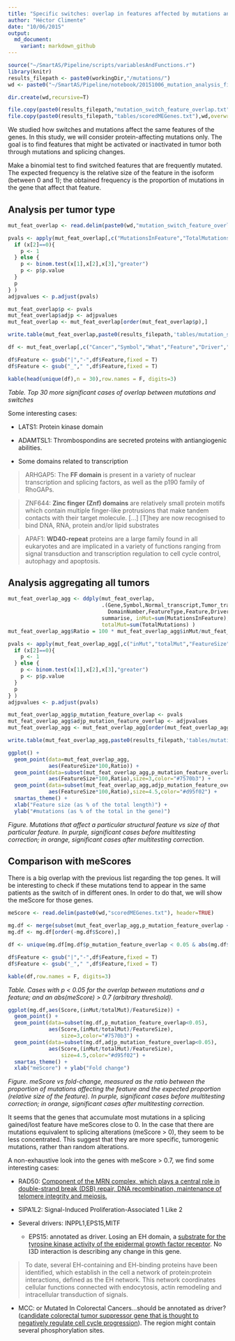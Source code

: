 ```yaml
---
title: "Specific switches: overlap in features affected by mutations and switches"
author: "Héctor Climente"
date: "10/06/2015"
output:
  md_document:
    variant: markdown_github
---
```


```r
source("~/SmartAS/Pipeline/scripts/variablesAndFunctions.r")
library(knitr)
results_filepath <- paste0(workingDir,"/mutations/")
wd <- paste0("~/SmartAS/Pipeline/notebook/20151006_mutation_analysis_files/data/")
```

```r
dir.create(wd,recursive=T)

file.copy(paste0(results_filepath,"mutation_switch_feature_overlap.txt"),wd,overwrite = T)
file.copy(paste0(results_filepath,"tables/scoredMEGenes.txt"),wd,overwrite = T)
```

We studied how switches and mutations affect the same features of the genes. In this study, we will consider protein-affecting mutations only. The goal is to find features that might be activated or inactivated in tumor both through mutations and splicing changes.

Make a binomial test to find switched features that are frequently mutated. The expected frequency is the relative size of the feature in the isoform (between 0 and 1); the obtained frequency is the proportion of mutations in the gene that affect that feature.

## Analysis per tumor type
```r
mut_feat_overlap <- read.delim(paste0(wd,"mutation_switch_feature_overlap.txt"), header=TRUE)

pvals <- apply(mut_feat_overlap[,c("MutationsInFeature","TotalMutations","FeatureSize")],1, function(x){ 
  if (x[2]==0){
    p <- 1
  } else {
    p <- binom.test(x[1],x[2],x[3],"greater")
    p <- p$p.value
  }
  p
} )
adjpvalues <- p.adjust(pvals)

mut_feat_overlap$p <- pvals
mut_feat_overlap$adjp <- adjpvalues
mut_feat_overlap <- mut_feat_overlap[order(mut_feat_overlap$p),]

write.table(mut_feat_overlap,paste0(results_filepath,'tables/mutation_switch_feature_overlap_withPVals.txt'),quote=F,col.names=T,sep="\t",row.names=FALSE)
```

```r
df <- mut_feat_overlap[,c("Cancer","Symbol","What","Feature","Driver","p","adjp")]

df$Feature <- gsub("|","-",df$Feature,fixed = T)
df$Feature <- gsub("_"," ",df$Feature,fixed = T)

kable(head(unique(df),n = 30),row.names = F, digits=3)

```

*Table. Top 30 more significant cases of overlap between mutations and switches*

Some interesting cases:

* LATS1: Protein kinase domain

* ADAMTSL1: Thrombospondins are secreted proteins with antiangiogenic abilities. 

* Some domains related to transcription

> ARHGAP5: The **FF domain** is present in a variety of nuclear transcription and splicing factors, as well as the p190 family of RhoGAPs.

> ZNF644: **Zinc finger (Znf) domains** are relatively small protein motifs which contain multiple finger-like protrusions that make tandem contacts with their target molecule. [...] [T]hey are now recognised to bind DNA, RNA, protein and/or lipid substrates

> APAF1: **WD40-repeat** proteins are a large family found in all eukaryotes and are implicated in a variety of functions ranging from signal transduction and transcription regulation to cell cycle control, autophagy and apoptosis.


## Analysis aggregating all tumors
```r
mut_feat_overlap_agg <- ddply(mut_feat_overlap,
                              .(Gene,Symbol,Normal_transcript,Tumor_transcript,What,
                                DomainNumber,FeatureType,Feature,Driver,FeatureSize), 
                              summarise, inMut=sum(MutationsInFeature), 
                              totalMut=sum(TotalMutations) )
mut_feat_overlap_agg$Ratio = 100 * mut_feat_overlap_agg$inMut/mut_feat_overlap_agg$totalMut

pvals <- apply(mut_feat_overlap_agg[,c("inMut","totalMut","FeatureSize")],1, function(x){ 
  if (x[2]==0){
    p <- 1
  } else {
    p <- binom.test(x[1],x[2],x[3],"greater")
    p <- p$p.value
  }
  p
} )
adjpvalues <- p.adjust(pvals)

mut_feat_overlap_agg$p_mutation_feature_overlap <- pvals
mut_feat_overlap_agg$adjp_mutation_feature_overlap <- adjpvalues
mut_feat_overlap_agg <- mut_feat_overlap_agg[order(mut_feat_overlap_agg$p_mutation_feature_overlap),]

write.table(mut_feat_overlap_agg,paste0(results_filepath,'tables/mutation_switch_feature_overlap_allCancers_withPVals.txt'),quote=F,col.names=T,sep="\t",row.names=FALSE)

```

```r
ggplot() + 
  geom_point(data=mut_feat_overlap_agg,
             aes(FeatureSize*100,Ratio)) + 
  geom_point(data=subset(mut_feat_overlap_agg,p_mutation_feature_overlap<0.05),
             aes(FeatureSize*100,Ratio),size=3,color="#7570b3") + 
  geom_point(data=subset(mut_feat_overlap_agg,adjp_mutation_feature_overlap<0.05),
             aes(FeatureSize*100,Ratio),size=4.5,color="#d95f02") + 
  smartas_theme() + 
  xlab("Feature size (as % of the total length)") + 
  ylab("#mutations (as % of the total in the gene)")
```

*Figure. Mutations that affect a particular structural feature vs size of that particular feature. In purple, significant cases before multitesting correction; in orange, significant cases after multitesting correction.*

## Comparison with meScores
There is a big overlap with the previous list regarding the top genes. It will be interesting to check if these mutations tend to appear in the same patients as the switch of in different ones. In order to do that, we will show the meScore for those genes.

```r
meScore <- read.delim(paste0(wd,"scoredMEGenes.txt"), header=TRUE)

mg.df <- merge(subset(mut_feat_overlap_agg,p_mutation_feature_overlap < 0.05),meScore,by.x=c("Gene","Symbol","Normal_transcript","Tumor_transcript"),by.y=c("Gene","Symbol","nTx","tTx"))
mg.df <- mg.df[order(-mg.df$Score),]
```

```r
df <- unique(mg.df[mg.df$p_mutation_feature_overlap < 0.05 & abs(mg.df$Score) > 0.7, c("Symbol","What","Feature","Driver","Score")])

df$Feature <- gsub("|","-",df$Feature,fixed = T)
df$Feature <- gsub("_"," ",df$Feature,fixed = T)

kable(df,row.names = F, digits=3)
```

*Table. Cases with p < 0.05 for the overlap between mutations and a feature; and an abs(meScore) > 0.7 (arbitrary threshold).*

```r
ggplot(mg.df,aes(Score,(inMut/totalMut)/FeatureSize)) + 
  geom_point() + 
  geom_point(data=subset(mg.df,p_mutation_feature_overlap<0.05),
             aes(Score,(inMut/totalMut)/FeatureSize),
                 size=3,color="#7570b3") + 
  geom_point(data=subset(mg.df,adjp_mutation_feature_overlap<0.05),
             aes(Score,(inMut/totalMut)/FeatureSize),
                 size=4.5,color="#d95f02") + 
  smartas_theme() + 
  xlab("meScore") + ylab("Fold change")
```

*Figure. meScore vs fold-change, measured as the ratio between the proportion of mutations affecting the feature and the expected proportion (relative size of the feature). In purple, significant cases before multitesting correction; in orange, significant cases after multitesting correction.*

It seems that the genes that accumulate most mutations in a splicing gained/lost feature have meScores close to 0. In the case that there are mutations equivalent to splicing alterations (meScore > 0), they seem to be less concentrated. This suggest that they are more specific, tumorogenic mutations, rather than random alterations.

A non-exhaustive look into the genes with meScore > 0.7, we find some interesting cases:

* RAD50: [Component of the MRN complex, which plays a central role in double-strand break (DSB) repair, DNA recombination, maintenance of telomere integrity and meiosis.](http://www.uniprot.org/uniprot/Q92878)

* SIPA1L2: Signal-Induced Proliferation-Associated 1 Like 2

* Several drivers: INPPL1,EPS15,MITF

  * EPS15: annotated as driver. Losing an EH domain, a [substrate for the tyrosine kinase activity of the epidermal growth factor receptor](http://www.ncbi.nlm.nih.gov/pubmed/11911876). No I3D interaction is describing any change in this gene.

> To date, several EH-containing and EH-binding proteins have been identified, which establish in the cell a network of protein:protein interactions, defined as the EH network. This network coordinates cellular functions connected with endocytosis, actin remodeling and intracellular transduction of signals.

* MCC: or Mutated In Colorectal Cancers...should be annotated as driver? ([candidate colorectal tumor suppressor gene that is thought to negatively regulate cell cycle progression](http://www.genecards.org/cgi-bin/carddisp.pl?gene=MCC)). The region might contain several phosphorylation sites.